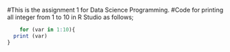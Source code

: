 #This is the assignment 1 for Data Science Programming.
#Code for printing all integer from 1 to 10 in R Studio as follows;
```r
    for (var in 1:10){
  print (var)
}
```
